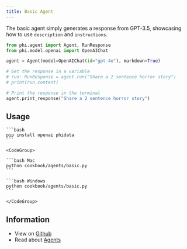 ```yaml
---
title: Basic Agent
---
```


The basic agent simply generates a response from GPT-3.5, showcasing how to use `description` and `instructions`.

```python
from phi.agent import Agent, RunResponse
from phi.model.openai import OpenAIChat

agent = Agent(model=OpenAIChat(id="gpt-4o"), markdown=True)

# Get the response in a variable
# run: RunResponse = agent.run("Share a 2 sentence horror story")
# print(run.content)

# Print the response in the terminal
agent.print_response("Share a 2 sentence horror story")
```

## Usage

<Steps>
  <Snippet file="create-venv-step.mdx" />

  <Step title="Install libraries">

    ```bash
    pip install openai phidata
    ```

  </Step>

  <Step title="Run the agent">

    <CodeGroup>

    ```bash Mac
    python cookbook/agents/basic.py
    ```

    ```bash Windows
    python cookbook/agents/basic.py
    ```

    </CodeGroup>

  </Step>

</Steps>

## Information

- View on [Github](https://github.com/phidatahq/phidata/blob/main/cookbook/agents/basic.py)
- Read about [Agents](/agents/introduction)
